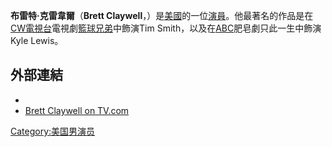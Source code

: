 {{Infobox person
|image =  |
 |
| name = Brett Claywell
| birth_name =Brett Quillen Claywell
| birth_date = {{birth date and age|1978|4|11}}
| birth_place=[[格林斯伯勒_(北卡羅來納州)|格林斯伯勒 (北卡羅來納州)]]
| death_date =
| death_place =
| height =
| othername =
| years_active =
| homepage =
| notable role = 
| academyawards =
| spouse =
}}
'''布雷特·克雷韋爾'''（'''Brett Claywell'''，{{bd|1978年|4月11日}}）是[[美國|美國]]的一位[[演員|演員]]。他最著名的作品是在[[CW電視台|CW電視台]]電視劇[[籃球兄弟|籃球兄弟]]中飾演Tim Smith，以及在[[美國廣播公司|ABC]]肥皂劇只此一生中飾演Kyle Lewis。
==外部連結==
* {{IMDb name|id=1505775|name=Brett Claywell}}
* [http://www.tv.com/brett-claywell/person/176068/summary.html Brett Claywell on TV.com] {{Wayback|url=http://www.tv.com/brett-claywell/person/176068/summary.html |date=20110805022151 }}
[[Category:美国男演员|Category:美国男演员]]